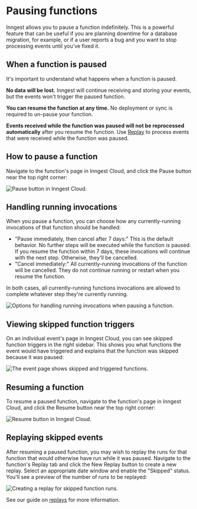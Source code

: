 
# Pausing functions

Inngest allows you to pause a function indefinitely. This is a powerful feature that can be useful if you are planning downtime for a database migration, for example, or if a user reports a bug and you want to stop processing events until you've fixed it.

## When a function is paused

It's important to understand what happens when a function is paused.

**No data will be lost.** Inngest will continue receiving and storing your events, but the events won't trigger the paused function.

**You can resume the function at any time.** No deployment or sync is required to un-pause your function.

**Events received while the function was paused will not be reprocessed automatically** after you resume the function. Use [Replay](/docs/platform/replay) to process events that were received while the function was paused.

## How to pause a function

Navigate to the function's page in Inngest Cloud, and click the Pause button near the top right corner:

![Pause button in Inngest Cloud.](/assets/docs/guides/pause-functions/pause-btn.png)

## Handling running invocations

When you pause a function, you can choose how any currently-running invocations of that function should be handled:

- "Pause immediately, then cancel after 7 days:" This is the default behavior. No further steps will be executed while the function is paused. If you resume the function within 7 days, these invocations will continue with the next step. Otherwise, they'll be cancelled.
- "Cancel immediately:" All currently-running invocations of the function will be cancelled. They do not continue running or restart when you resume the function.

In both cases, all currently-running functions invocations are allowed to complete whatever step they're currently running.

![Options for handling running invocations when pausing a function.](/assets/docs/guides/pause-functions/pause-modal.png)

## Viewing skipped function triggers

On an individual event's page in Inngest Cloud, you can see skipped function triggers in the right sidebar. This shows you what functions the event would have triggered and explains that the function was skipped because it was paused:

![The event page shows skipped and triggered functions.](/assets/docs/guides/pause-functions/event-page.png)

## Resuming a function

To resume a paused function, navigate to the function's page in Inngest Cloud, and click the Resume button near the top right corner:

![Resume button in Inngest Cloud.](/assets/docs/guides/pause-functions/resume-btn.png)

## Replaying skipped events

After resuming a paused function, you may wish to replay the runs for that function that would otherwise have run while it was paused. Navigate to the function's Replay tab and click the New Replay button to create a new replay. Select an appropriate date window and enable the "Skipped" status. You'll see a preview of the number of runs to be replayed:

![Creating a replay for skipped function runs.](/assets/docs/guides/pause-functions/replay-modal.png)

See our guide on [replays](/docs/platform/replay) for more information.
